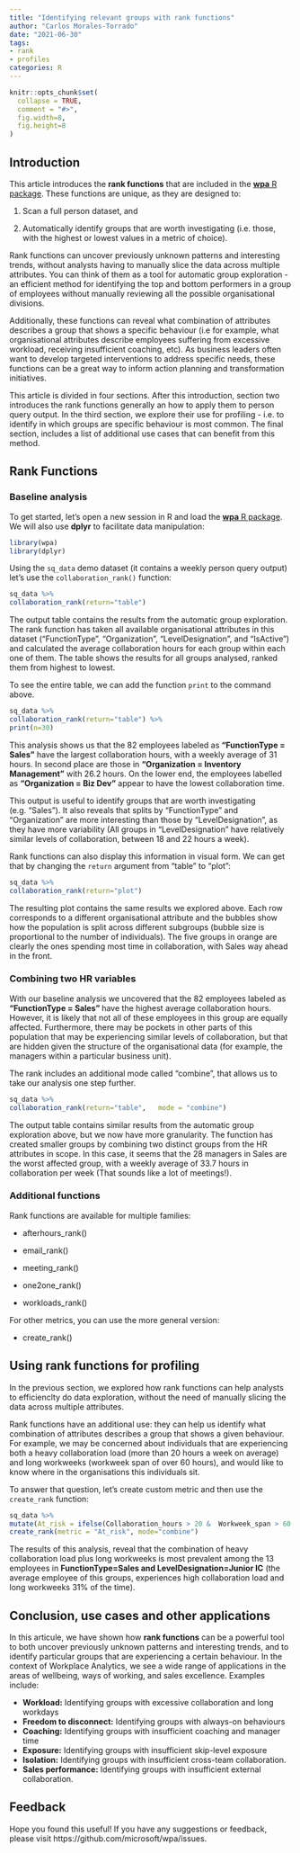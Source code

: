 ```yaml
---
title: "Identifying relevant groups with rank functions"
author: "Carlos Morales-Torrado"
date: "2021-06-30"
tags:
- rank
- profiles
categories: R
---
```


```r
knitr::opts_chunk$set(
  collapse = TRUE,
  comment = "#>",
  fig.width=8,
  fig.height=8
)
```

## Introduction

This article introduces the **rank functions** that are included in the [**wpa** R package](https://microsoft.github.io/wpa). These functions are unique, as they are designed to:

1. Scan a full person dataset, and

2. Automatically identify groups that are worth investigating (i.e. those, with the highest or lowest values in a metric of choice). 

Rank functions can uncover previously unknown patterns and interesting trends, without analysts having to manually slice the data across multiple attributes. You can think of them as a tool for automatic group exploration - an efficient method for identifying the top and bottom performers in a group of employees without manually reviewing all the possible organisational divisions.

Additionally, these functions can reveal what combination of attributes describes a group that shows a specific behaviour (i.e for example, what organisational attributes describe employees suffering from excessive workload, receiving insufficient coaching, etc). As business leaders often want to develop targeted interventions to address specific needs, these functions can be a great way to inform action planning and transformation initiatives.

This article is divided in four sections. After this introduction, section two introduces the rank functions generally an how to apply them to person query output. In the third section, we explore their use  for profiling - i.e. to identify in which groups are specific behaviour is most common. The final section, includes a list of additional use cases that can benefit from this method. 



## Rank Functions

### Baseline analysis

To get started, let's open a new session in R and load the [**wpa** R package](https://microsoft.github.io/wpa). We will also use **dplyr** to facilitate data manipulation:

```r
library(wpa)
library(dplyr)
```

Using the `sq_data` demo dataset (it contains a weekly person query output) let's use the `collaboration_rank()` function:

```r

sq_data %>% 
collaboration_rank(return="table")

```

The output table contains the results from the automatic group exploration. The rank function has taken all available organisational attributes in this dataset ("FunctionType", "Organization", "LevelDesignation", and "IsActive") and calculated the average collaboration hours for each group within each one of them. The table shows the results for all groups analysed, ranked them from highest to lowest. 

To see the entire table, we can add the function `print` to the command above. 

```r
sq_data %>% 
collaboration_rank(return="table") %>%  
print(n=30)
```

This analysis shows us that the 82 employees labeled as **"FunctionType = Sales"** have the largest collaboration hours, with a weekly average of 31 hours. In second place are those in **"Organization = Inventory Management"** with 26.2 hours. On the lower end, the employees labelled as **"Organization = Biz Dev"** appear to have the lowest collaboration time. 

This output is useful to identify groups that are worth investigating (e.g. "Sales"). It also reveals that splits by "FunctionType" and "Organization" are more interesting than those by "LevelDesignation", as they have more variability (All groups in "LevelDesignation" have  relatively similar levels of collaboration, between 18 and 22 hours a week). 

Rank functions can also display this information in visual form. We can get that by changing the `return` argument from "table" to "plot":

```r
sq_data %>% 
collaboration_rank(return="plot")
```

The resulting plot contains the same results we explored above. Each row corresponds to a different organisational attribute and the bubbles show how the population is split across different subgroups (bubble size is proportional to the number of individuals). The five groups in orange are clearly the ones spending most time in collaboration, with Sales way ahead in the front. 

### Combining two HR variables

With our baseline analysis we uncovered that the 82 employees labeled as  **"FunctionType = Sales" ** have the highest average collaboration hours. However, it is likely that not all of these employees in this group are equally affected. Furthermore, there may be pockets in other parts of this population that may be experiencing similar levels of collaboration, but that are hidden given the  structure of the organisational data (for example, the managers within a particular business unit).

The rank includes an additional mode called "combine", that allows us to take our analysis one step further.

```r
sq_data %>% 
collaboration_rank(return="table",   mode = "combine")
```

The output table contains similar results from the automatic group exploration above, but we now have more granularity. The function has  created smaller groups by combining two distinct groups from the HR attributes in scope. In this case, it seems that the 28 managers in Sales are the worst affected group, with a weekly average of 33.7 hours in collaboration per week (That sounds like a lot of meetings!). 


### Additional functions 

Rank functions are available for multiple families: 

* afterhours_rank()

* email_rank()

* meeting_rank()

* one2one_rank()

* workloads_rank()


For other metrics, you can use the more general version:

* create_rank()


## Using rank functions for profiling

In the previous section, we explored how rank functions can help analysts to efficienclty do data exploration, without the need of manually slicing the data across multiple attributes. 

Rank functions have an additional use: they can help us identify what combination of attributes describes a group that shows a given behaviour. For example, we may be concerned about individuals that are experiencing both a heavy collaboration load (more than 20 hours a week on average) and long workweeks (workweek span of over 60 hours), and would like to know where in the organisations this individuals sit. 

To answer that question, let's create custom metric and then use the `create_rank` function:

```r
sq_data %>%
mutate(At_risk = ifelse(Collaboration_hours > 20 &  Workweek_span > 60 , 1, 0)) %>%
create_rank(metric = "At_risk", mode="combine")

```

The results of this analysis, reveal that the combination of heavy collaboration load  plus long workweeks is most prevalent among the 13 employees in  **FunctionType=Sales and LevelDesignation=Junior IC** (the average employee of this groups, experiences high collaboration load and long workweeks 31% of the time). 


## Conclusion, use cases and other applications

In this articule, we have shown how **rank functions** can be a powerful tool to both uncover previously unknown patterns and interesting trends, and to identify particular groups that are experiencing a certain behaviour. In the context  of Workplace Analytics, we see a wide range of applications in the areas of wellbeing, ways of working, and sales excellence. Examples include: 

* **Workload:** Identifying groups with excessive collaboration and long workdays
* **Freedom to disconnect:**  Identifying groups with always-on behaviours
* **Coaching:**  Identifying groups with insufficient coaching and manager time
* **Exposure:**  Identifying groups with insufficient skip-level exposure
* **Isolation:**  Identifying groups with insufficient cross-team collaboration.
* **Sales performance:**  Identifying groups with insufficient external collaboration.


## Feedback

Hope you found this useful! If you have any suggestions or feedback, please visit https://github.com/microsoft/wpa/issues.
